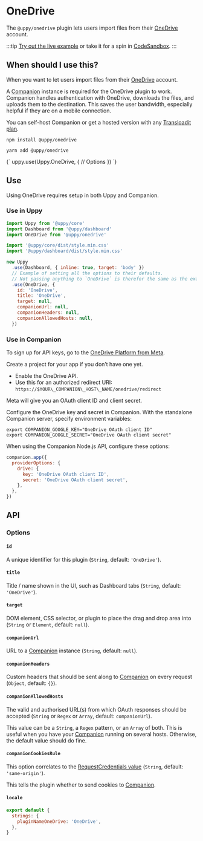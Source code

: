

# OneDrive

The `@uppy/onedrive` plugin lets users import files from their [OneDrive](https://onedrive.com) account.

:::tip
[Try out the live example](/examples) or take it for a spin in [CodeSandbox](https://codesandbox.io/s/uppy-dashboard-xpxuhd).
:::

## When should I use this?

When you want to let users import files from their [OneDrive](https://onedrive.com) account.

A [Companion](/docs/companion) instance is required for the OneDrive plugin to work.
Companion handles authentication with OneDrive, downloads the files, and uploads them to the destination.
This saves the user bandwidth, especially helpful if they are on a mobile connection.

You can self-host Companion or get a hosted version with any [Transloadit plan](https://transloadit.com/pricing/).

<Tabs>
  <TabItem value="npm" label="NPM" default>

  ```shell
  npm install @uppy/onedrive
  ```

  </TabItem>

  <TabItem value="yarn" label="Yarn">

  ```shell
  yarn add @uppy/onedrive
  ```

  </TabItem>

  <TabItem value="cdn" label="CDN">
    <UppyCdnExample>
      {`
        uppy.use(Uppy.OneDrive, {
          // Options
        })
      `}
    </UppyCdnExample>
  </TabItem>
</Tabs>

## Use

Using OneDrive requires setup in both Uppy and Companion.

### Use in Uppy

```js {12-19} showLineNumbers
import Uppy from '@uppy/core'
import Dashboard from '@uppy/dashboard'
import OneDrive from '@uppy/onedrive'

import '@uppy/core/dist/style.min.css'
import '@uppy/dashboard/dist/style.min.css'

new Uppy
  .use(Dashboard, { inline: true, target: 'body' })
  // Example of setting all the options to their defaults.
  // Not passing anything to `OneDrive` is therefor the same as the example below.
  .use(OneDrive, {
    id: 'OneDrive',
    title: 'OneDrive',
    target: null,
    companionUrl: null,
    companionHeaders: null,
    companionAllowedHosts: null,
  })
```

### Use in Companion

To sign up for API keys, go to the [OneDrive Platform from Meta](https://developers.facebook.com/products/onedrive/).

Create a project for your app if you don’t have one yet.

*   Enable the OneDrive API.
*   Use this for an authorized redirect URI: `https://$YOUR\_COMPANION\_HOST\_NAME/onedrive/redirect`

Meta will give you an OAuth client ID and client secret.

Configure the OneDrive key and secret in Companion.
With the standalone Companion server, specify environment variables:

```shell
export COMPANION_GOOGLE_KEY="OneDrive OAuth client ID"
export COMPANION_GOOGLE_SECRET="OneDrive OAuth client secret"
```

When using the Companion Node.js API, configure these options:

```js
companion.app({
  providerOptions: {
    drive: {
      key: 'OneDrive OAuth client ID',
      secret: 'OneDrive OAuth client secret',
    },
  },
})
```

## API

### Options

#### `id`

A unique identifier for this plugin (`String`, default: `'OneDrive'`).

#### `title`

Title / name shown in the UI, such as Dashboard tabs (`String`, default: `'OneDrive'`).

#### `target`

DOM element, CSS selector, or plugin to place the drag and drop area into (`String` or `Element`, default: `null`).

#### `companionUrl`

URL to a [Companion](/docs/companion) instance (`String`, default: `null`).

#### `companionHeaders`

Custom headers that should be sent along to [Companion](/docs/companion) on every request (`Object`, default: `{}`).

#### `companionAllowedHosts`

The valid and authorised URL(s) from which OAuth responses should be accepted (`String` or `Regex` or `Array`, default: `companionUrl`).

This value can be a `String`, a `Regex` pattern, or an `Array` of both.
This is useful when you have your [Companion](/docs/companion) running on several hosts. Otherwise, the default value should do fine.

#### `companionCookiesRule`

This option correlates to the [RequestCredentials value](https://developer.mozilla.org/en-US/docs/Web/API/Request/credentials) (`String`, default: `'same-origin'`).

This tells the plugin whether to send cookies to [Companion](/docs/companion).

#### `locale`

```js
export default {
  strings: {
    pluginNameOneDrive: 'OneDrive',
  },
}
```
